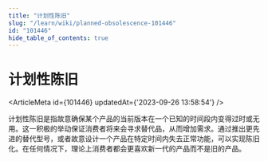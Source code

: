 ```yaml
---
title: "计划性陈旧"
slug: "/learn/wiki/planned-obsolescence-101446"
id: "101446"
hide_table_of_contents: true
---
```



# 计划性陈旧

<ArticleMeta id={101446} updatedAt={'2023-09-26 13:58:54'} />
<div className='border-solid border-b border-t-0 my-4 border-[var(--ifm-color-gray-300)]' />

计划性陈旧是指故意确保某个产品的当前版本在一个已知的时间段内变得过时或无用。这一积极的举动保证消费者将来会寻求替代品，从而增加需求。通过推出更先进的替代型号，或者故意设计一个产品在特定时间内失去正常功能，可以实现陈旧化。在任何情况下，理论上消费者都会更喜欢新一代的产品而不是旧的产品。
